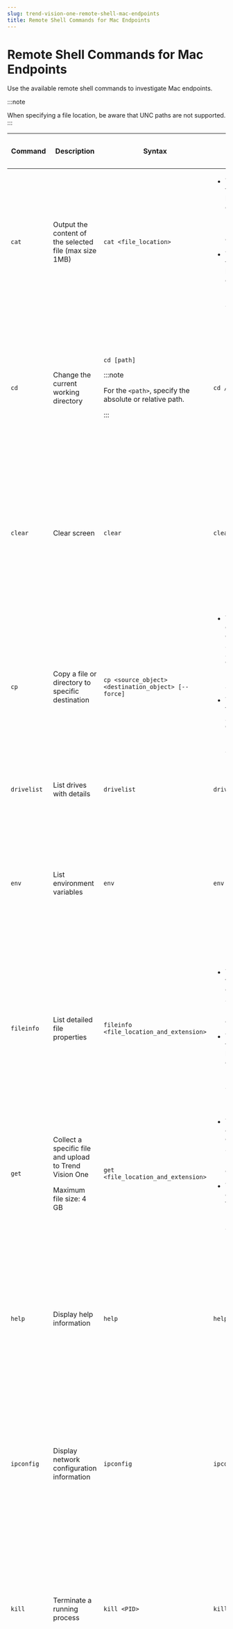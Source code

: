 ```yaml
---
slug: trend-vision-one-remote-shell-mac-endpoints
title: Remote Shell Commands for Mac Endpoints
---
```

# Remote Shell Commands for Mac Endpoints

Use the available remote shell commands to investigate Mac endpoints.

:::note

When specifying a file location, be aware that UNC paths are not supported.
:::

<table>
<colgroup>
<col style="width: 14%" />
<col style="width: 14%" />
<col style="width: 28%" />
<col style="width: 28%" />
<col style="width: 14%" />
</colgroup>
<thead>
<tr>
<th><p>Command</p></th>
<th><p>Description</p></th>
<th><p>Syntax</p></th>
<th><p>Example</p></th>
<th><p>Supported on</p></th>
</tr>
</thead>
<tbody>
<tr>
<td><p><code>cat</code></p></td>
<td><p>Output the content of the selected file (max size 1MB)</p></td>
<td><p><code>cat &lt;file_location&gt;</code></p></td>
<td><ul>
<li><p>To output the content of the <code>example.txt</code> file located in the current directory (<code>/Users/admin/Downloads</code>):</p>
<p>Downloads&gt;<code>cat example.txt</code></p></li>
<li><p>To output the content of the <code>example.txt</code> file located in the <code>/tmp</code> directory:</p>
<p>Downloads&gt;<code>cat /tmp/example.txt</code></p></li>
</ul></td>
<td><ul>
<li><p>XDR Endpoint Sensor</p></li>
<li><p>Deep Security Agent (managed by Trend Cloud One - Endpoint &amp; Workload Security)</p></li>
</ul></td>
</tr>
<tr>
<td><p><code>cd</code></p></td>
<td><p>Change the current working directory</p></td>
<td><p><code>cd [path]</code></p>


:::note

<p>For the <code>&lt;path&gt;</code>, specify the absolute or relative path.</p>


:::

</td>
<td><p><code>cd /Users</code></p></td>
<td><ul>
<li><p>XDR Endpoint Sensor</p></li>
<li><p>Deep Security Agent (managed by Trend Cloud One - Endpoint &amp; Workload Security)</p></li>
</ul></td>
</tr>
<tr>
<td><p><code>clear</code></p></td>
<td><p>Clear screen</p></td>
<td><p><code>clear</code></p></td>
<td><p><code>clear</code></p></td>
<td><ul>
<li><p>XDR Endpoint Sensor</p></li>
<li><p>Deep Security Agent (managed by Trend Cloud One - Endpoint &amp; Workload Security)</p></li>
</ul></td>
</tr>
<tr>
<td><p><code>cp</code></p></td>
<td><p>Copy a file or directory to specific destination</p></td>
<td><p><code>cp &lt;source_object&gt; &lt;destination_object&gt; [--force]</code></p></td>
<td><ul>
<li><p>To copy the <code>Finances</code> directory in the current directory <code>/Users/admin/Downloads</code> to <code>/tmp</code> and overwrite the existing directory:</p>
<p>Downloads&gt;<code>cp Finances /tmp --force</code></p></li>
<li><p>To copy the <code>example.txt</code> file in the directory <code>/var</code> to <code>/tmp</code> and overwrite the existing <code>example.txt</code> file:</p>
<p>Downloads&gt;<code>cp /var/example.txt /tmp --force</code></p></li>
</ul></td>
<td><ul>
<li><p>XDR Endpoint Sensor</p></li>
<li><p>Deep Security Agent (managed by Trend Cloud One - Endpoint &amp; Workload Security)</p></li>
</ul></td>
</tr>
<tr>
<td><p><code>drivelist</code></p></td>
<td><p>List drives with details</p></td>
<td><p><code>drivelist</code></p></td>
<td><p><code>drivelist</code></p></td>
<td><p>XDR Endpoint Sensor</p></td>
</tr>
<tr>
<td><p><code>env</code></p></td>
<td><p>List environment variables</p></td>
<td><p><code>env</code></p></td>
<td><p><code>env</code></p></td>
<td><ul>
<li><p>XDR Endpoint Sensor</p></li>
<li><p>Deep Security Agent (managed by Trend Cloud One - Endpoint &amp; Workload Security)</p></li>
</ul></td>
</tr>
<tr>
<td><p><code>fileinfo</code></p></td>
<td><p>List detailed file properties</p></td>
<td><p><code>fileinfo &lt;file_location_and_extension&gt;</code></p></td>
<td><ul>
<li><p>To list the file properties of the <code>example.txt</code> file in the current directory <code>/Users/admin/Downloads</code> :</p>
<p>Downloads&gt;<code>fileinfo example.txt</code></p></li>
<li><p>To list the file properties of the <code>example.txt</code> file located in the <code>/tmp</code> directory:</p>
<p>Downloads&gt;<code>fileinfo /tmp/example.txt</code></p></li>
</ul></td>
<td><ul>
<li><p>XDR Endpoint Sensor</p></li>
<li><p>Deep Security Agent (managed by Trend Cloud One - Endpoint &amp; Workload Security)</p></li>
</ul></td>
</tr>
<tr>
<td><p><code>get</code></p></td>
<td><p>Collect a specific file and upload to Trend Vision One</p>
<p>Maximum file size: 4 GB</p></td>
<td><p><code>get &lt;file_location_and_extension&gt;</code></p></td>
<td><ul>
<li><p>To collect the file <code>example.txt</code> file in the current directory <code>/Users/admin/Downloads</code> :</p>
<p>Downloads&gt;<code>get example.txt</code></p></li>
<li><p>To collect the file <code>example.txt</code> file located in the <code>/tmp</code> directory:</p>
<p>Downloads&gt;<code>get /tmp/example.txt </code></p></li>
</ul></td>
<td><ul>
<li><p>XDR Endpoint Sensor</p></li>
<li><p>Deep Security Agent (managed by Trend Cloud One - Endpoint &amp; Workload Security)</p></li>
</ul></td>
</tr>
<tr>
<td><p><code>help</code></p></td>
<td><p>Display help information</p></td>
<td><p><code>help</code></p></td>
<td><p><code>help</code></p></td>
<td><ul>
<li><p>XDR Endpoint Sensor</p></li>
<li><p>Deep Security Agent (managed by Trend Cloud One - Endpoint &amp; Workload Security)</p></li>
</ul></td>
</tr>
<tr>
<td><p><code>ipconfig</code></p></td>
<td><p>Display network configuration information</p></td>
<td><p><code>ipconfig</code></p></td>
<td><p><code>ipconfig</code></p></td>
<td><ul>
<li><p>XDR Endpoint Sensor</p></li>
<li><p>Deep Security Agent (managed by Trend Cloud One - Endpoint &amp; Workload Security)</p></li>
</ul></td>
</tr>
<tr>
<td><p><code>kill</code></p></td>
<td><p>Terminate a running process</p></td>
<td><p><code>kill &lt;PID&gt;</code></p></td>
<td><p><code>kill 1234</code></p></td>
<td><ul>
<li><p>XDR Endpoint Sensor</p></li>
<li><p>Deep Security Agent (managed by Trend Cloud One - Endpoint &amp; Workload Security)</p></li>
</ul></td>
</tr>
<tr>
<td><p><code>ls</code></p></td>
<td><p>List contents of the directory</p></td>
<td><p><code>ls [path]</code></p>


:::note

<p>For the <code>&lt;path&gt;</code>, specify the absolute or relative path.</p>


:::

</td>
<td><p><code>ls</code></p></td>
<td><ul>
<li><p>XDR Endpoint Sensor</p></li>
<li><p>Deep Security Agent (managed by Trend Cloud One - Endpoint &amp; Workload Security)</p></li>
</ul></td>
</tr>
<tr>
<td><p><code>memdump</code></p></td>
<td><p>Create a process memory dump available as an encrypted archive from the Trend Vision One console</p></td>
<td><p><code>memdump --pid &lt;pid&gt;</code></p></td>
<td><p><code>memdump --pid 1234</code></p></td>
<td><ul>
<li><p>XDR Endpoint Sensor</p></li>
<li><p>Deep Security Agent (managed by Trend Cloud One - Endpoint &amp; Workload Security)</p></li>
</ul></td>
</tr>
<tr>
<td><p><code>mkdir</code></p></td>
<td><p>Create a new directory</p></td>
<td><p><code>mkdir &lt;path&gt;</code></p></td>
<td><ul>
<li><p>To create the <code>Finances</code> directory in the current directory <code>/Users/admin/Downloads</code> :</p>
<p>Downloads&gt;<code>mkdir Finances</code></p></li>
<li><p>To create the <code>Finances</code> directory in the <code>/tmp</code> directory:</p>
<p>Downloads&gt;<code>mkdir /tmp/Finances</code></p></li>
</ul></td>
<td><ul>
<li><p>XDR Endpoint Sensor</p></li>
<li><p>Deep Security Agent (managed by Trend Cloud One - Endpoint &amp; Workload Security)</p></li>
</ul></td>
</tr>
<tr>
<td><p><code>mv</code></p></td>
<td><p>Move a file or directory to specific destination</p></td>
<td><p><code>mv &lt;source_object&gt; &lt;destination_object&gt; [--force]</code></p></td>
<td><ul>
<li><p>To move the <code>Finances</code> directory in the current directory <code>/Users/admin/Downloads</code> to <code>/tmp</code> and overwrite the existing directory:</p>
<p>Downloads&gt;<code>mv Finances /tmp --force</code></p></li>
<li><p>To move the <code>example.txt</code> file in the directory <code>/var</code> to <code>/tmp</code> and overwrite the existing <code>example.txt</code> file:</p>
<p>Downloads&gt;<code>mv /var/example.txt /tmp --force</code></p></li>
</ul></td>
<td><ul>
<li><p>XDR Endpoint Sensor</p></li>
<li><p>Deep Security Agent (managed by Trend Cloud One - Endpoint &amp; Workload Security)</p></li>
</ul></td>
</tr>
<tr>
<td><p><code>netstat</code></p></td>
<td><p>List network statistics and active connections</p></td>
<td><p><code>netstat</code></p></td>
<td><p><code>netstat</code></p></td>
<td><ul>
<li><p>XDR Endpoint Sensor</p></li>
<li><p>Deep Security Agent (managed by Trend Cloud One - Endpoint &amp; Workload Security)</p></li>
</ul></td>
</tr>
<tr>
<td><p><code>ps</code></p></td>
<td><p>List running process information</p></td>
<td><p><code>ps</code></p></td>
<td><p><code>ps</code></p></td>
<td><ul>
<li><p>XDR Endpoint Sensor</p></li>
<li><p>Deep Security Agent (managed by Trend Cloud One - Endpoint &amp; Workload Security)</p></li>
</ul></td>
</tr>
<tr>
<td><p><code>pwd</code></p></td>
<td><p>Display current directory</p></td>
<td><p><code>pwd</code></p></td>
<td><p><code>pwd</code></p></td>
<td><ul>
<li><p>XDR Endpoint Sensor</p></li>
<li><p>Deep Security Agent (managed by Trend Cloud One - Endpoint &amp; Workload Security)</p></li>
</ul></td>
</tr>
<tr>
<td><p><code>rm</code></p></td>
<td><p>Delete a file or directory (and all sub-directories)</p></td>
<td><p><code>rm &lt;source_object&gt; [--force]</code></p></td>
<td><ul>
<li><p>To delete the <code>Finances</code> directory in the current directory <code>/Users/admin/Downloads</code> :</p>
<p>Downloads&gt;<code>rm Finances</code></p></li>
<li><p>To delete the <code>example.txt</code> file in the directory <code>/var</code> :</p>
<p>Downloads&gt;<code>rm /var/example.txt</code></p></li>
</ul></td>
<td><ul>
<li><p>XDR Endpoint Sensor</p></li>
<li><p>Deep Security Agent (managed by Trend Cloud One - Endpoint &amp; Workload Security)</p></li>
</ul></td>
</tr>
<tr>
<td><p><code>run</code></p></td>
<td><p>Execute a previously uploaded script</p></td>
<td><p><code>run &lt;script_name_and_extension&gt; [arguments]</code></p></td>
<td><p><code>run demo.sh 1 "22 33" 44</code></p></td>
<td><ul>
<li><p>XDR Endpoint Sensor</p></li>
<li><p>Deep Security Agent (managed by Trend Cloud One - Endpoint &amp; Workload Security)</p></li>
</ul></td>
</tr>
<tr>
<td><p><code>service list</code></p></td>
<td><p>List service information</p></td>
<td><p><code>service list</code></p></td>
<td><p><code>service list</code></p></td>
<td><ul>
<li><p>XDR Endpoint Sensor</p></li>
<li><p>Deep Security Agent (managed by Trend Cloud One - Endpoint &amp; Workload Security)</p></li>
</ul></td>
</tr>
<tr>
<td><p><code>systeminfo</code></p></td>
<td><p>List system information</p></td>
<td><p><code>systeminfo</code></p></td>
<td><p><code>systeminfo</code></p></td>
<td><ul>
<li><p>XDR Endpoint Sensor</p></li>
<li><p>Deep Security Agent (managed by Trend Cloud One - Endpoint &amp; Workload Security)</p></li>
</ul></td>
</tr>
<tr>
<td><p><code>taskstatus</code></p></td>
<td><p>List status of response tasks created in the current session</p></td>
<td><p><code>taskstatus [--id=&lt;task_id&gt;]</code></p>
<p><code>&lt;task_id&gt;</code>: Optional parameter to specify the identifier of the response task.</p></td>
<td><p><code>taskstatus [--id=RM-20241207-00025]</code></p></td>
<td><ul>
<li><p>XDR Endpoint Sensor</p></li>
<li><p>Deep Security Agent (managed by Trend Cloud One - Endpoint &amp; Workload Security)</p></li>
</ul></td>
</tr>
<tr>
<td><p><code>user info</code></p></td>
<td><p>List account properties</p></td>
<td><p><code>user info &lt;username&gt;</code></p></td>
<td><p><code>user info john_doe</code></p></td>
<td><ul>
<li><p>XDR Endpoint Sensor</p></li>
<li><p>Deep Security Agent (managed by Trend Cloud One - Endpoint &amp; Workload Security)</p></li>
</ul></td>
</tr>
<tr>
<td><p><code>user list</code></p></td>
<td><p>List local user accounts</p></td>
<td><p><code>user list</code></p></td>
<td><p><code>user list</code></p></td>
<td><ul>
<li><p>XDR Endpoint Sensor</p></li>
<li><p>Deep Security Agent (managed by Trend Cloud One - Endpoint &amp; Workload Security)</p></li>
</ul></td>
</tr>
<tr>
<td><p><code>zip</code></p></td>
<td><p>Compress a file or directory in a zip archive and optionally encrypt the archive with a password</p></td>
<td><p><code>zip &lt;source_object1&gt; [&lt;source_object2...&gt; &lt;source_objectn&gt;] &lt;destination_object&gt; [--password &lt;password&gt;] [--force]</code></p></td>
<td><ul>
<li><p>To zip the contents of the <code>Finances</code> directory in the current directory <code>/Users/admin/Downloads</code> to <code>/tmp/directoryArchive.zip</code> , set password to "P@ssw0rd" and overwrite the existing file:</p>
<p>Downloads&gt;<code>zip Finances /tmp/directoryArchive.zip --password P@ssw0rd --force</code></p></li>
<li><p>To zip the <code>example.txt</code> file in the directory <code>/var</code> to <code>/tmp/exampleArchive.zip</code> and overwrite the existing file:</p>
<p>Downloads&gt;<code>zip /var/example.txt /tmp/exampleArchive.zip --force</code></p></li>
</ul></td>
<td><ul>
<li><p>XDR Endpoint Sensor</p></li>
<li><p>Deep Security Agent (managed by Trend Cloud One - Endpoint &amp; Workload Security)</p></li>
</ul></td>
</tr>
</tbody>
</table>
::::
